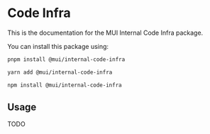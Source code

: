 # Code Infra

This is the documentation for the MUI Internal Code Infra package.

You can install this package using:

```bash variant=pnpm
pnpm install @mui/internal-code-infra
```

```bash variant=yarn
yarn add @mui/internal-code-infra
```

```bash variant=npm
npm install @mui/internal-code-infra
```

## Usage

TODO
